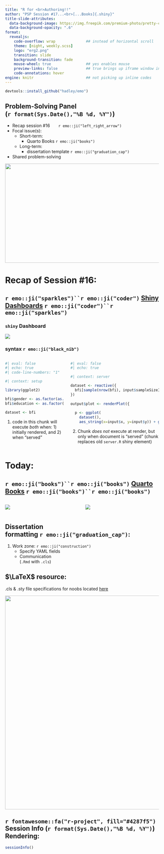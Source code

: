 ```yaml
---
title: "R for <br>Authoring!!" 
author: "PSP Session #17...<br>[...Books]{.shiny}"
title-slide-attributes: 
  data-background-image: https://img.freepik.com/premium-photo/pretty-coquettish-pinup-girl-reads-book-retro-interior_215274-1032.jpg
  data-background-opacity: ".6"
format:
  revealjs:
    code-overflow: wrap              ## instead of horizontal scroll
    theme: [night, weekly.scss]
    logo: "erg2.png"
    transition: slide
    background-transition: fade
    mouse-wheel: true                ## yes enables mouse
    preview-links: false             ## true brings up iframe window instead of "site"
    code-annotations: hover 
engine: knitr                        ## not picking up inline codes
---
```


```r
devtools::install_github("hadley/emo")
```

## Problem-Solving Panel <br>(`r format(Sys.Date(),"%B %d, %Y")`)

::: {layout="[80,20]"}
::: first-column
-   Recap session #16&nbsp;&nbsp;&nbsp;&nbsp;&nbsp;&nbsp;&nbsp;`r emo::ji("left_right_arrow")`
-   Focal issue(s):
    -   Short-term:
        - Quarto Books `r emo::ji("books")` 
    -   Long-term:
        -   dissertation template `r emo::ji("graduation_cap")`
-   Shared problem-solving
:::

::: second-column
:::
:::

![](img/title16.JPG){.absolute top="170" right="-120" width="550" height="325"}

# Recap of Session #16: 

## `r emo::ji("sparkles")``r emo::ji("coder")` [Shiny Dashboards](https://quarto.org/docs/interactive/shiny/execution.html) `r emo::ji("coder")``r emo::ji("sparkles")`

::: panel-tabset

### `shiny` Dashboard

[![](img/shinyplot.JPG)](https://jtkulas.shinyapps.io/shinyexample/#plots )

### syntax `r emo::ji("black_nib")`

:::: {.columns}
::: {.column width="40%"}
```r
#| eval: false
#| echo: true
#| code-line-numbers: "1"

#| context: setup                            # <1>

library(ggplot2)

bfi$gender <- as.factor(as.character(bfi$gender))
bfi$education <- as.factor(as.character(bfi$education))

dataset <- bfi
```                    

1. code in this chunk will execute *both* when: 1) initially rendered, and 2) when "served"
:::

::: {.column width="60%"}

```r
#| eval: false
#| echo: true

#| context: server                         # <2>

dataset <- reactive({
  bfi[sample(nrow(bfi), input$sampleSize),]
})
 
output$plot <- renderPlot({
  
  p <- ggplot(
    dataset(), 
    aes_string(x=input$x, y=input$y)) + geom_point(aes(size=input$Kulas))
```
2. Chunk *does not* execute at render, but only when document is "served" (chunk replaces old `server.R` shiny element)

:::
::::
:::

# Today: 

## `r emo::ji("books")``r emo::ji("books")` [Quarto Books](https://quarto.org/docs/books/) `r emo::ji("books")``r emo::ji("books")`

:::: {.columns}
::: {.column width="50%"}
[![](https://r4ds.hadley.nz/cover.jpg)](https://r4ds.hadley.nz/)
:::

::: {.column width="50%"}
[![](https://wesmckinney.com/book/images/cover.png)](https://wesmckinney.com/book/)
:::
::::

## Dissertation <br>formatting `r emo::ji("graduation_cap")`:


:::: {layout="[45,55]"}

::: listing

1. Work zone: `r emo::ji("construction")`
    + Specify YAML fields
    + Communication <br>(`.Rmd` with `.cls`)
    
::: {.callout-tip}
## $\LaTeX$ resource:

.cls & .sty file specifications for noobs located [here](https://latex-ninja.com/2020/03/25/your-first-time-tweaking-a-cls-file-on-the-example-of-creating-switchable-colour-themes/)
:::
    
:::

::: next

:::

::::
    
![](https://nebusresearch.files.wordpress.com/2019/12/the-far-side_gary-larson_19-december-2019.gif){.absolute right="-70" bottom="0" height="700"}

## `r fontawesome::fa("r-project", fill="#4287f5")` Session Info (`r format(Sys.Date(),"%B %d, %Y")`) Rendering:

```r
sessionInfo()
```